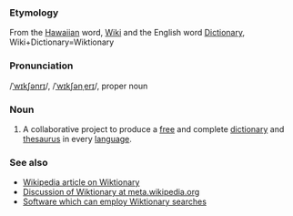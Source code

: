 ===Etymology===
From the [[Hawaiian]] word, [[Wiki]] and the English word [[Dictionary]], Wiki+Dictionary=Wiktionary
===Pronunciation===
/[[Received Pronunciation|ˈwɪkʃənrɪ]]/, /[[General American|ˈwɪkʃənˌerɪ]]/, proper noun
===Noun===
# A collaborative project to produce a [[free]] and complete [[dictionary]] and [[thesaurus]] in every [[language]].



=== See also ===
* [[w:Wiktionary|Wikipedia article on Wiktionary]]
* [[m:Wiktionary|Discussion of Wiktionary at meta.wikipedia.org]]
*[[Software which can employ Wiktionary searches]]